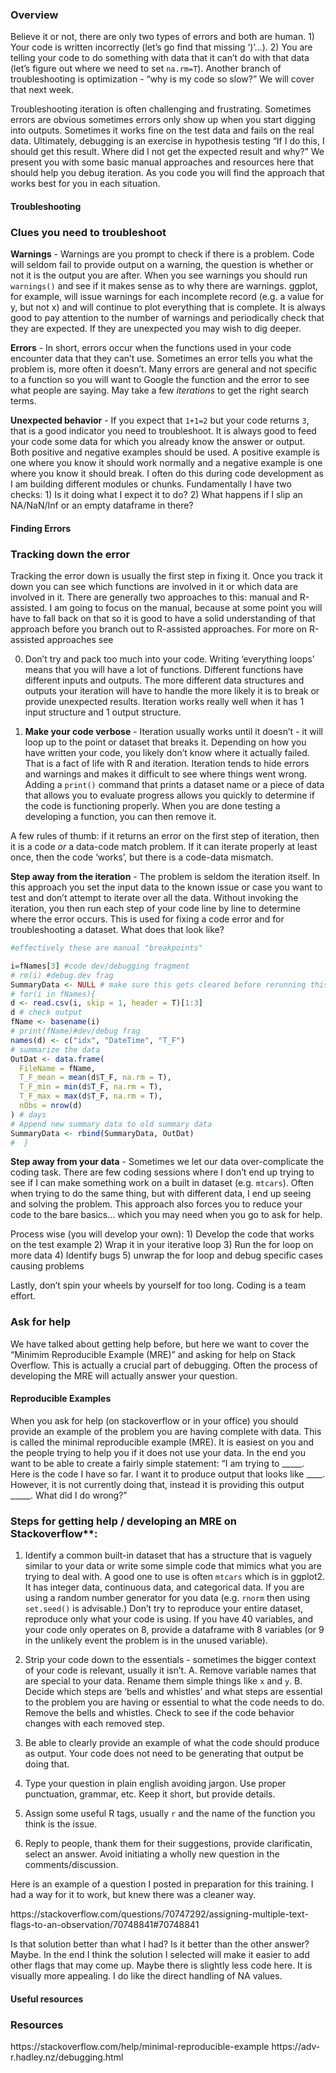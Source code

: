 <h3> Overview </h3>
Believe it or not, there are only two types of errors and both are human. 1) Your code is written incorrectly (let's go find that missing ')'...). 2) You are telling your code to do something with data that it can't do with that data (let's figure out where we need to set `na.rm=T`). Another branch of troubleshooting is optimization - "why is my code so slow?" We will cover that next week.

Troubleshooting iteration is often challenging and frustrating. Sometimes errors are obvious sometimes errors only show up when you start digging into outputs. Sometimes it works fine on the test data and fails on the real data. Ultimately, debugging is an exercise in hypothesis testing "If I do this, I should get this result. Where did I not get the expected result and why?" We present you with some basic manual approaches and resources here that should help you debug iteration. As you code you will find the approach that works best for you in each situation.

#### Troubleshooting
<h3> Clues you need to troubleshoot </h3>
**Warnings** - Warnings are you prompt to check if there is a problem. Code will seldom fail to provide output on a warning, the question is whether or not it is the output you are after. When you see warnings you should run `warnings()` and see if it makes sense as to why there are warnings. ggplot, for example, will issue warnings for each incomplete record (e.g. a value for y, but not x) and will continue to plot everything that is complete. It is always good to pay attention to the number of warnings and periodically check that they are expected. If they are unexpected you may wish to dig deeper.

**Errors** - In short, errors occur when the functions used in your code encounter data that they can't use. Sometimes an error tells you what the problem is, more often it doesn't. Many errors are general and not specific to a function so you will want to Google the function and the  error to see what people are saying. May take a few *iterations* to get the right search terms. 

**Unexpected behavior** - If you expect that `1+1=2` but your code returns `3`, that is a good indicator you need to troubleshoot. It is always good to feed your code some data for which you already know the answer or output. Both positive and negative examples should be used. A positive example is one where you know it should work normally and a negative example is one where you know it should break. I often do this during code development as I am building different modules or chunks. Fundamentally I have two checks: 1) Is it doing what I expect it to do? 2) What happens if I slip an NA/NaN/Inf or an empty dataframe in there?

#### Finding Errors
<h3> Tracking down the error </h3>
Tracking the error down is usually the first step in fixing it. Once you track it down you can see which functions are involved in it or which data are involved in it. There are generally two approaches to this: manual and R-assisted. I am going to focus on the manual, because at some point you will have to fall back on that so it is good to have a solid understanding of that approach before you branch out to R-assisted approaches. For more on R-assisted approaches see 

0) Don't try and pack too much into your code. Writing 'everything loops' means that you will have a lot of functions. Different functions have different inputs and outputs. The more different data structures and outputs your iteration will have to handle the more likely it is to break or provide unexpected results. Iteration works really well when it has 1 input structure and 1 output structure. 

1) **Make your code verbose** - Iteration usually works until it doesn't - it will loop up to the point or dataset that breaks it. Depending on how you have written your code, you likely don't know where it actually failed. That is a fact of life with R and iteration. Iteration tends to hide errors and warnings and makes it difficult to see where things went wrong. Adding a `print()` command that prints a dataset name or a piece of data that allows you to evaluate progress allows you quickly to determine if the code is functioning properly. When you are done testing a developing a function, you can then remove it.

A few rules of thumb: if it returns an error on the first step of iteration, then it is a code *or* a data-code match problem. If it can iterate properly at least once, then the code 'works', but there is a code-data mismatch.

**Step away from the iteration** - The problem is seldom the iteration itself. In this approach you set the input data to the known issue or case you want to test and don't attempt to iterate over all the data. Without invoking the iteration, you then run each step of your code line by line to determine where the error occurs. This is used for fixing a code error and for troubleshooting a dataset. What does that look like?

```r
#effectively these are manual "breakpoints"

i=fNames[3] #code dev/debugging fragment
# rm(i) #debug.dev frag
SummaryData <- NULL # make sure this gets cleared before rerunning this code
# for(i in fNames){
d <- read.csv(i, skip = 1, header = T)[1:3]
d # check output
fName <- basename(i)
# print(fName)#dev/debug frag
names(d) <- c("idx", "DateTime", "T_F")
# summarize the data
OutDat <- data.frame(
  FileName = fName,
  T_F_mean = mean(d$T_F, na.rm = T),
  T_F_min = min(d$T_F, na.rm = T),
  T_F_max = max(d$T_F, na.rm = T),
  nObs = nrow(d)
) # days
# Append new summary data to old summary data
SummaryData <- rbind(SummaryData, OutDat)
#  }

```

**Step away from your data** - Sometimes we let our data over-complicate the coding task. There are few coding sessions where I don't end up trying to see if I can make something work on a built in dataset (e.g. `mtcars`). Often when trying to do the same thing, but with different data, I end up seeing and solving the problem. This approach also forces you to reduce your code to the bare basics... which you may need when you go to ask for help.

Process wise (you will develop your own):
  1) Develop the code that works on the test example
  2) Wrap it in your iterative loop
  3) Run the for loop on more data
  4) Identify bugs
  5) unwrap the for loop and debug specific cases causing problems

Lastly, don't spin your wheels by yourself for too long. Coding is a team effort.

<h3> Ask for help </h3>
We have talked about getting help before, but here we want to cover the "Minimim Reproducible Example (MRE)" and asking for help on Stack Overflow. This is actually a crucial part of debugging. Often the process of developing the MRE will actually answer your question.

#### Reproducible Examples

When you ask for help (on stackoverflow or in your office) you should provide an example of the problem you are having complete with data. This is called the minimal reproducible example (MRE). It is easiest on you and the people trying to help you if it does not use your data.  In the end you want to be able to create a fairly simple statement: "I am trying to _____. Here is the code I have so far. I want it to produce output that looks like ____. However, it is not currently doing that, instead it is providing this output _____. What did I do wrong?"

<h3>Steps for getting help / developing an MRE on Stackoverflow**:</h3>
  1.  Identify a common built-in dataset that has a structure that is vaguely similar to your data or write some simple code that mimics what you are trying to deal with. A good one to use is often `mtcars` which is in ggplot2. It has integer data, continuous data, and categorical data. If you are using a random number generator for you data (e.g. `rnorm` then using `set.seed()` is advisable.) Don't try to reproduce your entire dataset, reproduce only what your code is using. If you have 40 variables, and your code only operates on 8, provide a dataframe with 8 variables (or 9 in the unlikely event the problem is in the unused variable). 
  
  2.  Strip your code down to the essentials - sometimes the bigger context of your code is relevant, usually it isn't. 
    A.  Remove variable names that are special to your data. Rename them simple things like `x` and `y`. 
    B.  Decide which steps are 'bells and whistles' and what steps are essential to the problem you are having or essential to what the code needs to do. Remove the bells and whistles. Check to see if the code behavior changes with each removed step.
    
  3.  Be able to clearly provide an example of what the code should produce as output. Your code does not need to be generating that output be doing that. 
  
  4.  Type your question in plain english avoiding jargon. Use proper punctuation, grammar, etc. Keep it short, but provide details. 
  
  5.  Assign some useful R tags, usually `r` and the name of the function you think is the issue. 
  
  6.  Reply to people, thank them for their suggestions, provide clarificatin, select an answer. Avoid initiating a wholly new question in the comments/discussion.

Here is an example of a question I posted in preparation for this training. I had a way for it to work, but knew there was a cleaner way. 

https://stackoverflow.com/questions/70747292/assigning-multiple-text-flags-to-an-observation/70748841#70748841

Is that solution better than what I had? Is it better than the other answer? Maybe. In the end I think the solution I selected will make it easier to add other flags that may come up. Maybe there is slightly less code here. It is visually more appealing. I do like the direct handling of NA values.  


#### Useful resources
<h3>Resources</h3>
https://stackoverflow.com/help/minimal-reproducible-example
https://adv-r.hadley.nz/debugging.html




  

